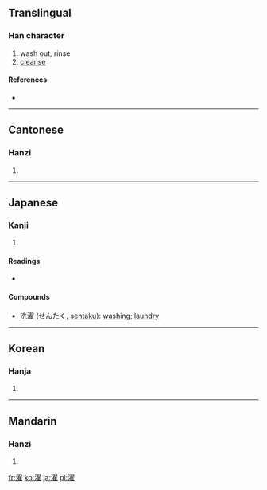 ==Translingual==

===Han character===
{{Han char|rn=85|rad=水|as=14|sn=17|four=3711<sub>4</sub>|canj=水尸一土 (ESMG)}}

# wash out, rinse
# [[cleanse]]

====References====
* {{Han ref|kx=0657.150|dkj=18532|dj=1067.160|hdz=31775.010|uh=6FEF|ud=28655|bh=C0DE|bd=49374}}

----

==Cantonese==

===Hanzi===
{{yue-hanzi|jyut=|y=jok6}}

# {{defn|Cantonese|sort=水14}}

----

==Japanese==

===Kanji===
{{ja-kanji|grade=c|rs=水14}}

# {{defn|Japanese|sort=水14}}

====Readings====
* {{ja-readings|on=[[たく]] (taku)|kun=[[あらう]] (arau)}}

====Compounds====
* [[洗濯]] ([[せんたく]], [[sentaku]]): [[washing]]; [[laundry]]

----

==Korean==

===Hanja===
{{ko-hanja|hangeul=탁|eumhun=|rv=tak|mr=t'ak|y=thak}}

# {{defn|Korean|sort=水14}}

----

==Mandarin==

===Hanzi===
{{cmn-hanzi|pin=[[shuò]] ([[shuo4]]), [[zhào]] ([[zhao4]]), [[zhuó]] ([[zhuo2]])|wg=shuo<sup>4</sup>, chao<sup>4</sup>, cho<sup>2</sup>}}

# {{defn|Mandarin|sort=水14}}

[[fr:濯]]
[[ko:濯]]
[[ja:濯]]
[[pl:濯]]